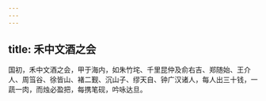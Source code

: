 ```yaml
---
---
---
```

title: 禾中文酒之会
---



国初，禾中文酒之会，甲于海内，如朱竹垞、千里昆仲及俞右吉、郑随始、王介人、周筜谷、徐皆山、褚二觐、沉山子、缪天自、钟广汉诸人，每人出三十钱，一蔬一肉，而烛必盈把，每携笔砚，吟咏达旦。